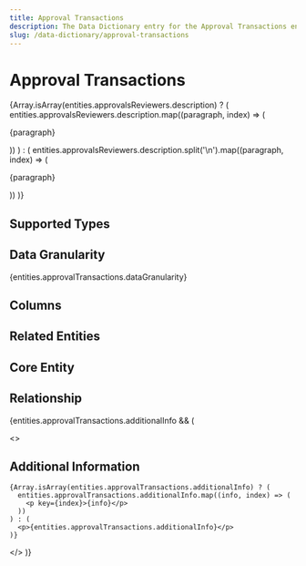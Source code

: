 ```yaml
---
title: Approval Transactions
description: The Data Dictionary entry for the Approval Transactions entity
slug: /data-dictionary/approval-transactions
---
```



# Approval Transactions

{Array.isArray(entities.approvalsReviewers.description) ? (
entities.approvalsReviewers.description.map((paragraph, index) => (
<p key={index}>{paragraph}</p>
))
) : (
entities.approvalsReviewers.description.split('\n').map((paragraph, index) => (
<p key={index}>{paragraph}</p>
))
)}

## Supported Types

<SupportedTypesTable
  supportedTypes={entities.approvalTransactions.supportedTypes}
/>

## Data Granularity

{entities.approvalTransactions.dataGranularity}

## Columns

<ColumnsTable columns={entities.approvalTransactions.columns} />

## Related Entities

<RelatedEntitiesList
  relatedEntities={entities.approvalTransactions.relatedEntities}
/>

## Core Entity

<CoreEntityTable coreEntities={entities.approvalTransactions.coreEntity} />

## Relationship

<RelationshipTable
  relationship={entities.approvalTransactions.relationship}
  simple={true}
/>

{entities.approvalTransactions.additionalInfo && (

  <>
    <h2>Additional Information</h2>

    {Array.isArray(entities.approvalTransactions.additionalInfo) ? (
      entities.approvalTransactions.additionalInfo.map((info, index) => (
        <p key={index}>{info}</p>
      ))
    ) : (
      <p>{entities.approvalTransactions.additionalInfo}</p>
    )}

  </>
)}
